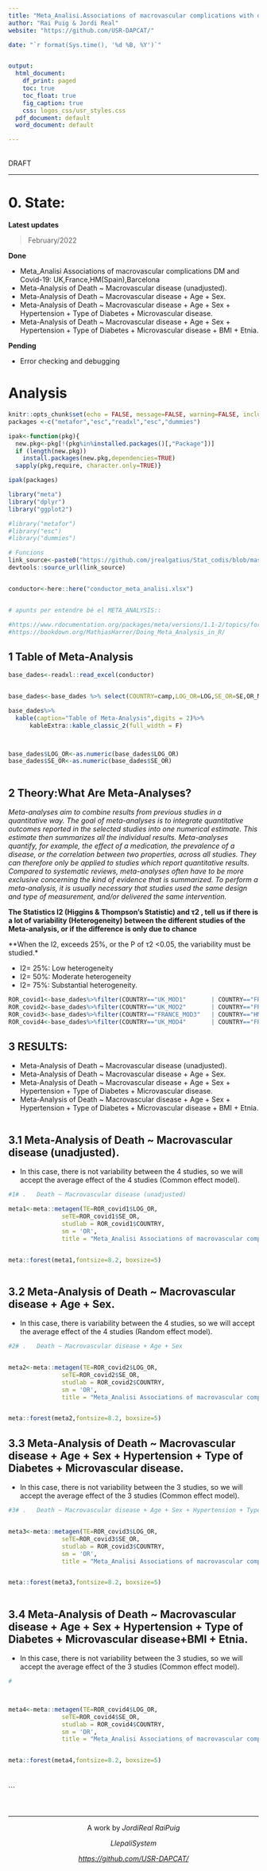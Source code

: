 ```yaml
---
title: "Meta_Analisi.Associations of macrovascular complications with death in patients with diabetes hospitalized for Coronavirus disease(COVID-19). \\pkg{foo}"
author: "Rai Puig & Jordi Real"
website: "https://github.com/USR-DAPCAT/"

date: "`r format(Sys.time(), '%d %B, %Y')`"


output:
  html_document:
    df_print: paged
    toc: true
    toc_float: true
    fig_caption: true
    css: logos_css/usr_styles.css
  pdf_document: default
  word_document: default

---
```


&nbsp;
<script>
   $(document).ready(function() {
     $head = $('#header');
     $head.prepend('<img src=\"https://www.idiapjgol.org/images/logo.png\" style=\"float: right ;width: 130px;\"/>')
     $head.prepend('<img src=\"https://avatars2.githubusercontent.com/u/57066591?s=200&v=4\" style=\"margin-left:25% ;width: 80px;\"/>')
     $head.prepend('<img src=\"logos_css/logoDAP_Cat.png\" style=\"float: left:1;width: 185px;\"/>')
   });
</script>


<div class="watermark">DRAFT</div>

****



# 0. State:

**Latest updates** 

> February/2022

**Done**

* Meta_Analisi Associations of macrovascular complications DM and Covid-19: UK,France,HM(Spain),Barcelona
* Meta-Analysis of Death ~ Macrovascular disease (unadjusted).
* Meta-Analysis of Death ~ Macrovascular disease + Age + Sex.
* Meta-Analysis of Death ~ Macrovascular disease + Age + Sex + Hypertension + Type of Diabetes + Microvascular disease. 
* Meta-Analysis of Death ~ Macrovascular disease + Age + Sex + Hypertension + Type of Diabetes + Microvascular disease + BMI + Etnia.

**Pending**

* Error checking and debugging 

# Analysis

```r
knitr::opts_chunk$set(echo = FALSE, message=FALSE, warning=FALSE, include=F,size="huge")
packages <-c("metafor","esc","readxl","esc","dummies")

ipak<-function(pkg){
  new.pkg<-pkg[!(pkg%in%installed.packages()[,"Package"])]
  if (length(new.pkg))
    install.packages(new.pkg,dependencies=TRUE)
  sapply(pkg,require, character.only=TRUE)}

ipak(packages)

library("meta") 
library("dplyr")
library("ggplot2")

#library("metafor")
#library("esc")
#library("dummies")

# Funcions 
link_source<-paste0("https://github.com/jrealgatius/Stat_codis/blob/master/funcions_propies.R","?raw=T")
devtools::source_url(link_source)


conductor<-here::here("conductor_meta_analisi.xlsx")


# apunts per entendre bé el META_ANALYSIS::

#https://www.rdocumentation.org/packages/meta/versions/1.1-2/topics/forest
#https://bookdown.org/MathiasHarrer/Doing_Meta_Analysis_in_R/

```

## 1  	Table of Meta-Analysis


```r

base_dades<-readxl::read_excel(conductor)


base_dades<-base_dades %>% select(COUNTRY=camp,LOG_OR=LOG,SE_OR=SE,OR_MACRO,I1,I2)

base_dades%>%
  kable(caption="Table of Meta-Analysis",digits = 2)%>% 
      kableExtra::kable_classic_2(full_width = F)



base_dades$LOG_OR<-as.numeric(base_dades$LOG_OR)
base_dades$SE_OR<-as.numeric(base_dades$SE_OR)



```
## 2 Theory:What Are Meta-Analyses?

*Meta-analyses aim to combine results from previous studies in a quantitative way. The goal of meta-analyses is to integrate quantitative outcomes reported in the selected studies into one numerical estimate. This estimate then summarizes all the individual results. Meta-analyses quantify, for example, the effect of a medication, the prevalence of a disease, or the correlation between two properties, across all studies. They can therefore only be applied to studies which report quantitative results. Compared to systematic reviews, meta-analyses often have to be more exclusive concerning the kind of evidence that is summarized. To perform a meta-analysis, it is usually necessary that studies used the same design and type of measurement, and/or delivered the same intervention.* 

**The Statistics I2 (Higgins & Thompson’s Statistic) and τ2 , tell us if there is a lot of variability (Heterogeneity) between the different studies of the Meta-analysis, or if the difference is only due to chance**   

**When the I2, exceeds 25%, or the P of τ2 <0.05, the variability must be studied.*

* I2= 25%: Low heterogeneity
* I2= 50%: Moderate heterogeneity
* I2= 75%: Substantial heterogeneity.

```r


ROR_covid1<-base_dades%>%filter(COUNTRY=="UK_MOD1"       | COUNTRY=="FRANCE_MOD1"   | COUNTRY=="HM_MOD1"  | COUNTRY=="BCN_MOD1" )%>%select(COUNTRY,LOG_OR,SE_OR)
ROR_covid2<-base_dades%>%filter(COUNTRY=="UK_MOD2"       | COUNTRY=="FRANCE_MOD2"   | COUNTRY=="HM_MOD2"  | COUNTRY=="BCN_MOD2" )%>%select(COUNTRY,LOG_OR,SE_OR)
ROR_covid3<-base_dades%>%filter(COUNTRY=="FRANCE_MOD3"   | COUNTRY=="HM_MOD3"       | COUNTRY=="BCN_MOD3" )%>%select(COUNTRY,LOG_OR,SE_OR)
ROR_covid4<-base_dades%>%filter(COUNTRY=="UK_MOD4"       | COUNTRY=="FRANCE_MOD4"   | COUNTRY=="BCN_MOD4" )%>%select(COUNTRY,LOG_OR,SE_OR)
```
## 3  	RESULTS:

* Meta-Analysis of Death ~ Macrovascular disease (unadjusted).
* Meta-Analysis of Death ~ Macrovascular disease + Age + Sex.
* Meta-Analysis of Death ~ Macrovascular disease + Age + Sex + Hypertension + Type of Diabetes + Microvascular disease.
* Meta-Analysis of Death ~ Macrovascular disease + Age + Sex + Hypertension + Type of Diabetes + Microvascular disease + BMI + Etnia.

```r



```

## 3.1  	Meta-Analysis of Death ~ Macrovascular disease (unadjusted).

* In this  case, there is  not variability between the 4 studies, so we will accept the average effect of the 4 studies (Common effect model).

```r

#1# .	Death ~ Macrovascular disease (unadjusted)

meta1<-meta::metagen(TE=ROR_covid1$LOG_OR,
               seTE=ROR_covid1$SE_OR,
               studlab = ROR_covid1$COUNTRY,
               sm = 'OR',
               title = "Meta_Analisi Associations of macrovascular complications with death in patients with diabetes hospitalized for Coronavirus disease(COVID-19)")


meta::forest(meta1,fontsize=8.2, boxsize=5)



```

## 3.2  	Meta-Analysis of Death ~ Macrovascular disease + Age + Sex.

* In this  case, there is  variability between the 4 studies, so we will accept the average effect of the 4 studies (Random effect model).

```r

#2# .	Death ~ Macrovascular disease + Age + Sex


meta2<-meta::metagen(TE=ROR_covid2$LOG_OR,
               seTE=ROR_covid2$SE_OR,
               studlab = ROR_covid2$COUNTRY,
               sm = 'OR',
               title = "Meta_Analisi Associations of macrovascular complications with death in patients with diabetes hospitalized for Coronavirus disease(COVID-19)")


meta::forest(meta2,fontsize=8.2, boxsize=5)


```

## 3.3  	Meta-Analysis of Death ~ Macrovascular disease + Age + Sex + Hypertension + Type of Diabetes + Microvascular disease.

* In this  case, there is  not variability between the 3 studies, so we will accept the average effect of the 3 studies (Common effect model).

```r

#3# .	Death ~ Macrovascular disease + Age + Sex + Hypertension + Type of Diabetes + Microvascular disease 


meta3<-meta::metagen(TE=ROR_covid3$LOG_OR,
               seTE=ROR_covid3$SE_OR,
               studlab = ROR_covid3$COUNTRY,
               sm = 'OR',
               title = "Meta_Analisi Associations of macrovascular complications with death in patients with diabetes hospitalized for Coronavirus disease(COVID-19)")


meta::forest(meta3,fontsize=8.2, boxsize=5)



```
## 3.4  	Meta-Analysis of Death ~ Macrovascular disease + Age + Sex + Hypertension + Type of Diabetes + Microvascular disease+BMI + Etnia.

* In this  case, there is  not variability between the 3 studies, so we will accept the average effect of the 3 studies (Common effect model).

```r

#



meta4<-meta::metagen(TE=ROR_covid4$LOG_OR,
               seTE=ROR_covid4$SE_OR,
               studlab = ROR_covid4$COUNTRY,
               sm = 'OR',
               title = "Meta_Analisi Associations of macrovascular complications with death in patients with diabetes hospitalized for Coronavirus disease(COVID-19)")


meta::forest(meta4,fontsize=8.2, boxsize=5)




```



```



&nbsp;
<hr />
<p style="text-align: center;">A work by $Jordi Real$ $Rai Puig$ </a></p>
<p style="text-align: center;">$Llepali System$ </a></p>
<p style="text-align: center;"><span style="color: #808080;"><em><https://github.com/USR-DAPCAT/></em></span></p>


